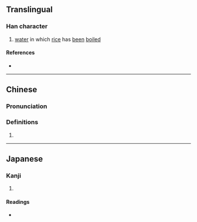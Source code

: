 {{character info/new}}
==Translingual==

===Han character===
{{Han char|rn=85|rad=水|as=11|sn=14|four=37127|canj=EOLB|ids=⿰氵脩}}

# [[water]] in which [[rice]] has [[been]] [[boil]]ed

====References====
* {{Han ref|kx=0643.250|dkj=18071|dj=1051.040|hdz=31725.020|uh=6EEB|ud=28395|bh=E2AA|bd=58026}}

----

==Chinese==
{{zh-forms}}

===Pronunciation===
{{zh-pron
|m=xiǔ
|c=sau1,sau2
|mc=y
|oc=y
|ma=
|cat=n
}}

===Definitions===
{{zh-hanzi}}

# {{rfdef|lang=zh}}

----

==Japanese==

===Kanji===
{{ja-kanji|grade=|rs=水11}}

# {{defn|lang=ja|sort=水11}}

====Readings====
* {{ja-readings|on=[[しゅう]] (shū), [[しゅ]] (shu)|kun=[[とぎしる]] (togishiru)}}